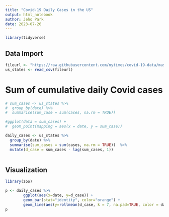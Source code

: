 ```yaml
---
title: "Covid-19 Daily Cases in the US"
output: html_notebook
author: Jeho Park
date: 2023-07-26
---
```


```r
library(tidyverse)

```

## Data Import 
```r
fileurl <- "https://raw.githubusercontent.com/nytimes/covid-19-data/master/us-states.csv"
us_states <- read_csv(fileurl)
```

# Sum of cumulative daily Covid cases
```r
# sum_cases <- us_states %>% 
#  group_by(date) %>% 
#  summarise(sum_case = sum(cases, na.rm = TRUE)) 

#ggplot(data = sum_cases) +
#  geom_point(mapping = aes(x = date, y = sum_case))

daily_cases <- us_states %>% 
  group_by(date) %>% 
  summarise(sum_cases = sum(cases, na.rm = TRUE))  %>% 
  mutate(d_case = sum_cases - lag(sum_cases, 1))
  
```

## Visualization

```r
library(zoo)

p <- daily_cases %>% 
        ggplot(aes(x=date, y=d_case)) + 
        geom_bar(stat="identity", color="orange") +
        geom_line(aes(y=rollmean(d_case, k = 7, na.pad=TRUE, color = date))) 
p
```


